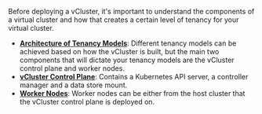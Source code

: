 Before deploying a vCluster, it's important to understand the components of a virtual cluster and how that creates 
a certain level of tenancy for your virtual cluster. 

- [**Architecture of Tenancy Models**](../../introduction/architecture.mdx): Different tenancy models can be achieved based on how the vCluster is built, but the main two
components that will dictate your tenancy models are the vCluster control plane and worker nodes.
- [**vCluster Control Plane**](../../introduction/architecture.mdx#virtual-control-plane): Contains a Kubernetes API server, a controller manager and a data store mount. 
- [**Worker Nodes**](../../configure/tenancy-model.mdx): Worker nodes can be either from the host cluster that the vCluster control plane is deployed on.

